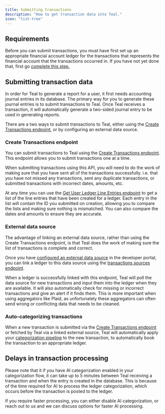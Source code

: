 ```yaml
---
title: Submitting transactions
description: "How to get transaction data into Teal."
icon: "list-tree"
---
```


## Requirements

Before you can submit transactions, you must have first set up an appropriate financial account ledger for the transactions that represents the financial account that the transactions occurred in. If you have not yet done that, first go [complete this step.](/transactions/create_ledger)

## Submitting transaction data

In order for Teal to generate a report for a user, it first needs accounting journal entries in its database. The primary way for you to generate these journal entries is to submit transactions to Teal. Once Teal receives a transaction, it will automatically generate a two-sided journal entry to be used in generating reports.

There are a two ways to submit transactions to Teal, either using the [Create Transactions endpoint](/api-reference/transactions/create_transactions), or by configuring an external data source.

### Create Transactions endpoint

You can submit transactions to Teal using the [Create Transactions endpoint](/api-reference/transactions/create_transactions). This endpoint allows you to submit transactions one at a time.

When submitting transactions using this API, you will need to do the work of making sure that you have sent all of the transactions successfully. i.e. that you have not missed any transactions, sent any duplicate transactions, or submitted transactions with incorrect dates, amounts, etc.

At any time you can use the [Get User Ledger Line Entries endpoint](api-reference/line_entries/get_user_ledger_line_entries) to get a list of the line entries that have been created for a ledger. Each entry in the list will contain the ID you submitted on creation, allowing you to compare the lists and making sure nothing is mismatched. You can also compare the dates and amounts to ensure they are accurate.

### External data source

The advantage of linking an external data source, rather than using the Create Transactions endpoint, is that Teal does the work of making sure the list of transactions is complete and correct. 

Once you have [configured an external data source](/configuration/data_sources_config) in the developer portal, you can link a ledger to this data source using the [transactions sources endpoint](/api-reference/transaction_sources/).

When a ledger is successfully linked with this endpoint, Teal will poll the data source for new transactions and input them into the ledger when they are available. It will also automatically check for missing or incorrect transactions and give an alert if it finds them. This is more important when using aggregators like Plaid, as unfortunately these aggregators can often send wrong or conflicting data that needs to be cleaned.

### Auto-categorizing transactions

When a new transaction is submitted via the [Create Transactions endpoint](/api-reference/transactions/create_transactions) or fetched by Teal via a linked external source, Teal will automatically apply your [categorization pipeline](/configuration/categorization_config) to the new transaction, to automatically book the transaction to an appropriate ledger. 

## Delays in transaction processing

Please note that it if you have AI categorization enabled in your categorization flow, it can take up to 5 minutes between Teal receiving a transaction and when the entry is created in the database. This is because of the time required for AI to process the ledger categorization, which occurs before the transaction is posted to the ledger.

If you require faster processing, you can either disable AI categorization, or reach out to us and we can discuss options for faster AI processing.